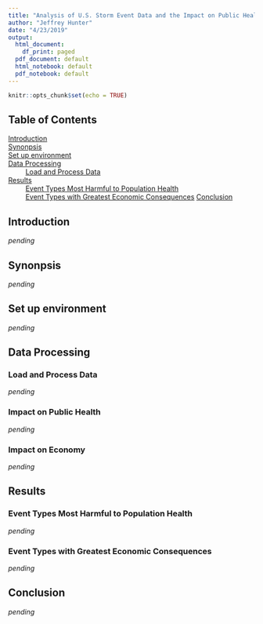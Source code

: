 ```yaml
---
title: "Analysis of U.S. Storm Event Data and the Impact on Public Health and the Economy"
author: "Jeffrey Hunter"
date: "4/23/2019"
output:
  html_document:
    df_print: paged
  pdf_document: default
  html_notebook: default
  pdf_notebook: default
---
```


```r
knitr::opts_chunk$set(echo = TRUE)
```

## Table of Contents

[Introduction](#introduction)<br />
[Synonpsis](#synonpsis)<br />
[Set up environment](#set-up-environment)<br />
[Data Processing](#data-processing)<br />
&nbsp;&nbsp;&nbsp;&nbsp;&nbsp;&nbsp;&nbsp;&nbsp; [Load and Process Data](#load-and-process-data)<br />
[Results](#results)<br />
&nbsp;&nbsp;&nbsp;&nbsp;&nbsp;&nbsp;&nbsp;&nbsp; [Event Types Most Harmful to Population Health](#event-types-most-harmful-to-population-health)<br />
&nbsp;&nbsp;&nbsp;&nbsp;&nbsp;&nbsp;&nbsp;&nbsp; [Event Types with Greatest Economic Consequences](#event-types-with-greatest-economic-consequences)
[Conclusion](#conclusion)

## Introduction

*pending*

## Synonpsis

*pending*

## Set up environment

*pending*

## Data Processing

### Load and Process Data

*pending*

### Impact on Public Health

*pending*

### Impact on Economy

*pending*

## Results

### Event Types Most Harmful to Population Health

*pending*

### Event Types with Greatest Economic Consequences

*pending*

## Conclusion

*pending*





